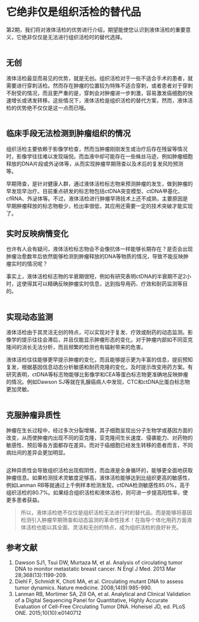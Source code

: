 # 它绝非仅是组织活检的替代品{#not-only-for-replace-tissue}

第2期，我们将对液体活检的优势进行介绍，期望能使您认识到液体活检的重要意义，它绝非仅仅是无法进行组织活检时的替代选择。

![]()

## 无创

液体活检最显而易见的优势，就是无创。组织活检对于一些不适合手术的患者，就需要进行穿刺活检。然而存在肿瘤的位置较为特殊不适合穿刺，或者患者对于穿刺不耐受的情况，而且更严重的是，穿刺会对肿瘤进一步刺激，容易激发癌细胞的快速增长或诱发转移。这些情况下，液体活检是组织活检的替代方案，然而，液体活检的优势绝不仅仅是这一点而已哦。

![]()

## 临床手段无法检测到肿瘤组织的情况

组织活检主要依赖于影像学检查，然而当肿瘤刚刚发生或治疗后存在残留等情况时，影像学往往难以发现端倪。而血液中却可能存在一些蛛丝马迹，例如肿瘤细胞释放的DNA片段或外泌体等，从而实现肿瘤早期筛查以及术后的复发风险预测等。

早期筛查，是针对健康人群，通过液体活检标志物来预测肿瘤的发生，做到肿瘤的早发现早治疗。目前重点研发的标志物包括ctDNA突变模型、ctDNA甲基化、cfRNA、外泌体等。不过，液体活检进行肿瘤早筛技术上还不成熟，主要原因是早期肿瘤释放的标志物极少，检出率很低，其应用还需要一定的技术突破才能实现了。

## 实时反映病情变化

也许有人会有疑问，液体活检标志物会不会像抗体一样能够长期存在？是否会出现肿瘤治愈数年后依然能够检测到肿瘤释放的DNA等物质的情况，导致不能反映肿瘤实时的情况呢？

事实上，液体活检标志物的半衰期很短，例如有研究表明ctDNA的半衰期不足2小时，这使得其可以精确反映肿瘤实时信息，达到指导用药、疗效和耐药监测等目的。

![]()

## 实现动态监测

液体活检由于其灵活无创的特点，可以实现对于复发、疗效或耐药的动态监测。影像学的提示往往会滞后，并且仅能显示肿瘤形态的变化，对于肿瘤内部如不同亚克隆间的消长无法分析，而且频繁的检测也有辐射带来的危害。

液体活检往往能够更早提示肿瘤的变化，而且能够提示更为丰富的信息，提前预知复发，根据基因信息动态分析敏感和耐药克隆的变化，及时提示改变用药方案。有研究表明，ctDNA等标志物能够比影像学和CEA等蛋白标志物更准确地反映肿瘤的情况。例如Dawson SJ等就在乳腺癌病人中发现，CTC和ctDNA比蛋白标志物更加灵敏。

![]()

## 克服肿瘤异质性

肿瘤在生长过程中，经过多次分裂增殖，其子细胞呈现出分子生物学或基因方面的改变，从而使肿瘤内出现不同的亚克隆，亚克隆间生长速度、侵袭能力、对药物的敏感性、预后等各方面都存在差异。而对于癌细胞已经发生转移的患者而言，不同病灶间的差异会更加明显。

![]()

这种异质性会导致组织活检出现假阴性，而血液是全身循环的，能够更全面地获取肿瘤信息。如果检测技术灵敏度足够高，液体活检能够达到比组织更高的敏感性，例如Lanman RB等就通过上千例样本检测发现，ctDNA检测敏感性85.0%，高于组织活检的80.7%。如果结合组织活检和液体活检，则可进一步提高阳性率，使更多患者获益。


> 
所以，液体活检绝不仅仅是组织活检无法进行时的替代品，而是能够将基因检测引入肿瘤早期筛查和动态监测的革命性技术！在指导个体化用药方面液体活检也能以其全面、灵活和无创的特点，成为组织活检的良好补充。

## 参考文献{#ref .unnumbered}

1. Dawson SJ1, Tsui DW, Murtaza M, et al. Analysis of circulating tumor DNA to monitor metastatic breast cancer. N Engl J Med. 2013 Mar 28;368(13):1199-209.
2. Diehl F, Schmidt K, Choti MA, et al. Circulating mutant DNA to assess tumor dynamics. Nature medicine. 2008;14(9):985-990.
3. Lanman RB, Mortimer SA, Zill OA, et al. Analytical and Clinical Validation of a Digital Sequencing Panel for Quantitative, Highly Accurate Evaluation of Cell-Free Circulating Tumor DNA. Hoheisel JD, ed. PLoS ONE. 2015;10(10):e0140712
